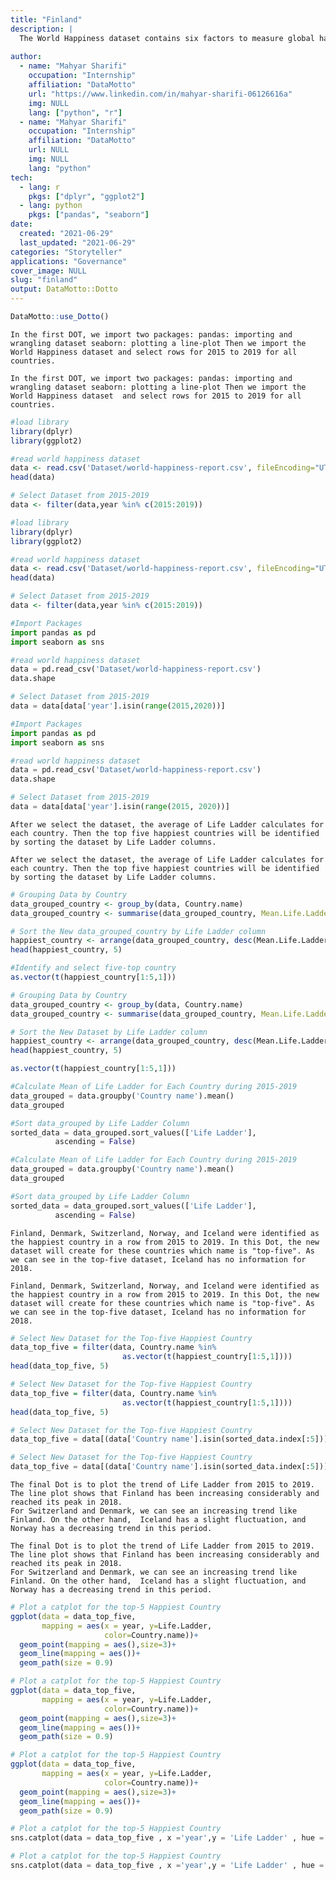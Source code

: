 ```yaml
---
title: "Finland"
description: |
  The World Happiness dataset contains six factors to measure global happiness: life expectancy, economics, social support, absence of corruption, freedom, and generosity. These factors were reported for 166 countries around the world from 2005 to 2020. In this Dotto, we want to find the top five happiest countries then plot the happiness rate for these countries from 2015 to 2019.
  
author:
  - name: "Mahyar Sharifi"
    occupation: "Internship"
    affiliation: "DataMotto"
    url: "https://www.linkedin.com/in/mahyar-sharifi-06126616a"
    img: NULL
    lang: ["python", "r"]
  - name: "Mahyar Sharifi"
    occupation: "Internship"
    affiliation: "DataMotto"
    url: NULL
    img: NULL
    lang: "python"
tech:
  - lang: r
    pkgs: ["dplyr", "ggplot2"]
  - lang: python
    pkgs: ["pandas", "seaborn"]
date:
  created: "2021-06-29"
  last_updated: "2021-06-29"
categories: "Storyteller"
applications: "Governance"
cover_image: NULL
slug: "finland"
output: DataMotto::Dotto
---
```


```r
DataMotto::use_Dotto()
```

<!-- Dot 1, lang: r ------------------------------------------------>

```block
In the first DOT, we import two packages: pandas: importing and wrangling dataset seaborn: plotting a line-plot Then we import the World Happiness dataset and select rows for 2015 to 2019 for all countries.

```

```block
In the first DOT, we import two packages: pandas: importing and wrangling dataset seaborn: plotting a line-plot Then we import the World Happiness dataset  and select rows for 2015 to 2019 for all countries.

```


```r
#load library
library(dplyr)
library(ggplot2)

#read world happiness dataset
data <- read.csv('Dataset/world-happiness-report.csv', fileEncoding="UTF-8-BOM")
head(data)

# Select Dataset from 2015-2019
data <- filter(data,year %in% c(2015:2019))

```

```r
#load library
library(dplyr)
library(ggplot2)

#read world happiness dataset
data <- read.csv('Dataset/world-happiness-report.csv', fileEncoding="UTF-8-BOM")
head(data)

# Select Dataset from 2015-2019
data <- filter(data,year %in% c(2015:2019))


```

```python
#Import Packages
import pandas as pd
import seaborn as sns

#read world happiness dataset
data = pd.read_csv('Dataset/world-happiness-report.csv')
data.shape

# Select Dataset from 2015-2019
data = data[data['year'].isin(range(2015,2020))]

```

```python
#Import Packages
import pandas as pd
import seaborn as sns

#read world happiness dataset
data = pd.read_csv('Dataset/world-happiness-report.csv')
data.shape

# Select Dataset from 2015-2019
data = data[data['year'].isin(range(2015, 2020))]

```

```block
After we select the dataset, the average of Life Ladder calculates for each country. Then the top five happiest countries will be identified by sorting the dataset by Life Ladder columns.

```

```block
After we select the dataset, the average of Life Ladder calculates for each country. Then the top five happiest countries will be identified by sorting the dataset by Life Ladder columns.

```

```r
# Grouping Data by Country
data_grouped_country <- group_by(data, Country.name)
data_grouped_country <- summarise(data_grouped_country, Mean.Life.Ladder = mean(Life.Ladder))

# Sort the New data_grouped_country by Life Ladder column
happiest_country <- arrange(data_grouped_country, desc(Mean.Life.Ladder))
head(happiest_country, 5)

#Identify and select five-top country
as.vector(t(happiest_country[1:5,1]))

```

```r
# Grouping Data by Country
data_grouped_country <- group_by(data, Country.name)
data_grouped_country <- summarise(data_grouped_country, Mean.Life.Ladder = mean(Life.Ladder))

# Sort the New Dataset by Life Ladder column
happiest_country <- arrange(data_grouped_country, desc(Mean.Life.Ladder))
head(happiest_country, 5)

as.vector(t(happiest_country[1:5,1]))

```

```python
#Calculate Mean of Life Ladder for Each Country during 2015-2019
data_grouped = data.groupby('Country name').mean()
data_grouped

#Sort data_grouped by Life Ladder Column
sorted_data = data_grouped.sort_values(['Life Ladder'],
          ascending = False)

```

```python
#Calculate Mean of Life Ladder for Each Country during 2015-2019
data_grouped = data.groupby('Country name').mean()
data_grouped

#Sort data_grouped by Life Ladder Column
sorted_data = data_grouped.sort_values(['Life Ladder'],
          ascending = False)


```

```block
Finland, Denmark, Switzerland, Norway, and Iceland were identified as the happiest country in a row from 2015 to 2019. In this Dot, the new dataset will create for these countries which name is "top-five". As we can see in the top-five dataset, Iceland has no information for 2018.

```

```block
Finland, Denmark, Switzerland, Norway, and Iceland were identified as the happiest country in a row from 2015 to 2019. In this Dot, the new dataset will create for these countries which name is "top-five". As we can see in the top-five dataset, Iceland has no information for 2018.

```

```r
# Select New Dataset for the Top-five Happiest Country
data_top_five = filter(data, Country.name %in% 
                         as.vector(t(happiest_country[1:5,1])))
head(data_top_five, 5)

```

```r
# Select New Dataset for the Top-five Happiest Country
data_top_five = filter(data, Country.name %in% 
                         as.vector(t(happiest_country[1:5,1])))
head(data_top_five, 5)

```

```python
# Select New Dataset for the Top-five Happiest Country
data_top_five = data[(data['Country name'].isin(sorted_data.index[:5]))]

```

```python
# Select New Dataset for the Top-five Happiest Country
data_top_five = data[(data['Country name'].isin(sorted_data.index[:5]))]

```

```block
The final Dot is to plot the trend of Life Ladder from 2015 to 2019. 
The line plot shows that Finland has been increasing considerably and reached its peak in 2018.
For Switzerland and Denmark, we can see an increasing trend like Finland. On the other hand,  Iceland has a slight fluctuation, and  Norway has a decreasing trend in this period.

```

```block
The final Dot is to plot the trend of Life Ladder from 2015 to 2019. 
The line plot shows that Finland has been increasing considerably and reached its peak in 2018.
For Switzerland and Denmark, we can see an increasing trend like Finland. On the other hand,  Iceland has a slight fluctuation, and  Norway has a decreasing trend in this period.

```

```r
# Plot a catplot for the top-5 Happiest Country
ggplot(data = data_top_five,
       mapping = aes(x = year, y=Life.Ladder, 
                     color=Country.name))+
  geom_point(mapping = aes(),size=3)+
  geom_line(mapping = aes())+
  geom_path(size = 0.9)

```

```r
# Plot a catplot for the top-5 Happiest Country
ggplot(data = data_top_five,
       mapping = aes(x = year, y=Life.Ladder, 
                     color=Country.name))+
  geom_point(mapping = aes(),size=3)+
  geom_line(mapping = aes())+
  geom_path(size = 0.9)

# Plot a catplot for the top-5 Happiest Country
ggplot(data = data_top_five,
       mapping = aes(x = year, y=Life.Ladder, 
                     color=Country.name))+
  geom_point(mapping = aes(),size=3)+
  geom_line(mapping = aes())+
  geom_path(size = 0.9)

```

```python
# Plot a catplot for the top-5 Happiest Country
sns.catplot(data = data_top_five , x ='year',y = 'Life Ladder' , hue ='Country name' , kind = 'point')

```

```python
# Plot a catplot for the top-5 Happiest Country
sns.catplot(data = data_top_five , x ='year',y = 'Life Ladder' , hue = 'Country name' , kind = 'point')

```
